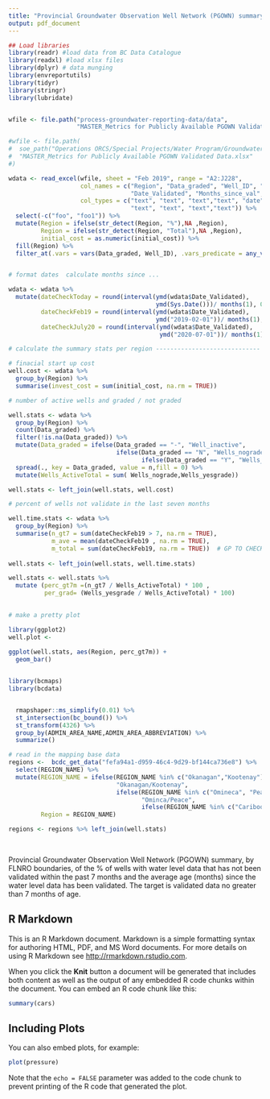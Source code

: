 ```yaml
---
title: "Provincial Groundwater Observation Well Network (PGOWN) summary"
output: pdf_document
---
```

<!--
Copyright 2019 Province of British Columbia

Licensed under the Apache License, Version 2.0 (the "License");
you may not use this file except in compliance with the License.
You may obtain a copy of the License at

http://www.apache.org/licenses/LICENSE-2.0

Unless required by applicable law or agreed to in writing, software distributed under the License is distributed on an "AS IS" BASIS,
WITHOUT WARRANTIES OR CONDITIONS OF ANY KIND, either express or implied.
See the License for the specific language governing permissions and limitations under the License.
-->


```r

## Load libraries
library(readr) #load data from BC Data Catalogue
library(readxl) #load xlsx files
library(dplyr) # data munging
library(envreportutils)
library(tidyr)
library(stringr)
library(lubridate)


wfile <- file.path("process-groundwater-reporting-data/data",
                   "MASTER_Metrics for Publicly Available PGOWN Validated Data.xlsx")

#wfile <- file.path(
#  soe_path("Operations ORCS/Special Projects/Water Program/Groundwater Wells Reporting/Data"),
#  "MASTER_Metrics for Publicly Available PGOWN Validated Data.xlsx"
#)

```

```r

wdata <- read_excel(wfile, sheet = "Feb 2019", range = "A2:J228",
                    col_names = c("Region", "Data_graded", "Well_ID", "Location",
                                  "Date_Validated", "Months_since_val", "foo","initial_cost","foo1", "comment"),
                    col_types = c("text", "text", "text","text", "date", "text",
                                  "text", "text", "text","text")) %>%
  select(-c("foo", "foo1")) %>%
  mutate(Region = ifelse(str_detect(Region, "%"),NA ,Region),
         Region = ifelse(str_detect(Region, "Total"),NA ,Region), 
         initial_cost = as.numeric(initial_cost)) %>%
  fill(Region) %>%
  filter_at(.vars = vars(Data_graded, Well_ID), .vars_predicate = any_vars(!is.na(.)))


# format dates  calculate months since ...

wdata <- wdata %>%
  mutate(dateCheckToday = round(interval(ymd(wdata$Date_Validated),
                                         ymd(Sys.Date()))/ months(1), 0),
         dateCheckFeb19 = round(interval(ymd(wdata$Date_Validated),
                                         ymd("2019-02-01"))/ months(1), 0),
         dateCheckJuly20 = round(interval(ymd(wdata$Date_Validated),
                                          ymd("2020-07-01"))/ months(1), 0))

# calculate the summary stats per region -----------------------------

# finacial start up cost
well.cost <- wdata %>%
  group_by(Region) %>% 
  summarise(invest_cost = sum(initial_cost, na.rm = TRUE))

# number of active wells and graded / not graded

well.stats <- wdata %>% 
  group_by(Region) %>%
  count(Data_graded) %>%
  filter(!is.na(Data_graded)) %>%
  mutate(Data_graded = ifelse(Data_graded == "-", "Well_inactive", 
                              ifelse(Data_graded == "N", "Wells_nograde", 
                                     ifelse(Data_graded == "Y", "Wells_yesgrade", Data_graded)))) %>%
  spread(., key = Data_graded, value = n,fill = 0) %>%
  mutate(Wells_ActiveTotal = sum( Wells_nograde,Wells_yesgrade))

well.stats <- left_join(well.stats, well.cost)

# percent of wells not validate in the last seven months 

well.time.stats <- wdata %>% 
  group_by(Region) %>%
  summarise(n_gt7 = sum(dateCheckFeb19 > 7, na.rm = TRUE),
            m_ave = mean(dateCheckFeb19 , na.rm = TRUE), 
            m_total = sum(dateCheckFeb19, na.rm = TRUE))  # GP TO CHECK - this may be including inactive wells? 
 
well.stats <- left_join(well.stats, well.time.stats) 

well.stats <- well.stats %>%
  mutate (perc_gt7m =(n_gt7 / Wells_ActiveTotal) * 100 , 
          per_grad= (Wells_yesgrade / Wells_ActiveTotal) * 100)
        

# make a pretty plot 

library(ggplot2) 
well.plot <- 
  
ggplot(well.stats, aes(Region, perc_gt7m)) + 
  geom_bar()


library(bcmaps)
library(bcdata)


  rmapshaper::ms_simplify(0.01) %>%
  st_intersection(bc_bound()) %>%
  st_transform(4326) %>%
  group_by(ADMIN_AREA_NAME,ADMIN_AREA_ABBREVIATION) %>%
  summarize()

# read in the mapping base data	
regions <- 	bcdc_get_data("fefa94a1-d959-46c4-9d29-bf144ca736e8") %>%
  select(REGION_NAME) %>%
  mutate(REGION_NAME = ifelse(REGION_NAME %in% c("Okanagan","Kootenay"),
                              "Okanagan/Kootenay", 
                              ifelse(REGION_NAME %in% c("Omineca", "Peace"),
                                     "Ominca/Peace", 
                                     ifelse(REGION_NAME %in% c("Cariboo", "Thompson"), "Cariboo/Thompson", REGION_NAME))), 
         Region = REGION_NAME) 

regions <- regions %>% left_join(well.stats)
	
	

```

Provincial Groundwater Observation Well Network (PGOWN) summary, by FLNRO boundaries, of the % of wells with water level data that has not been validated within the past 7 months and the average age (months) since the water level data has been validated. The target is validated data no greater than 7 months of age.







## R Markdown

This is an R Markdown document. Markdown is a simple formatting syntax for authoring HTML, PDF, and MS Word documents. For more details on using R Markdown see <http://rmarkdown.rstudio.com>.

When you click the **Knit** button a document will be generated that includes both content as well as the output of any embedded R code chunks within the document. You can embed an R code chunk like this:

```r
summary(cars)
```

## Including Plots

You can also embed plots, for example:

```r
plot(pressure)
```

Note that the `echo = FALSE` parameter was added to the code chunk to prevent printing of the R code that generated the plot.

